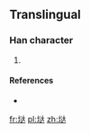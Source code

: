 ==Translingual==

===Han character===
{{Han char|rn=32|rad=土|as=06|sn=9|four=|canj=土卜大 (GYK), X土卜大 (XGYK)|ids=⿰[[土]][[达]]}}

# {{defn|Han|sort=土06}}

====References====
* {{Han ref|kx=0230.121|hdz=10438.031|uh=57AF|ud=22447}}

[[fr:垯]]
[[pl:垯]]
[[zh:垯]]